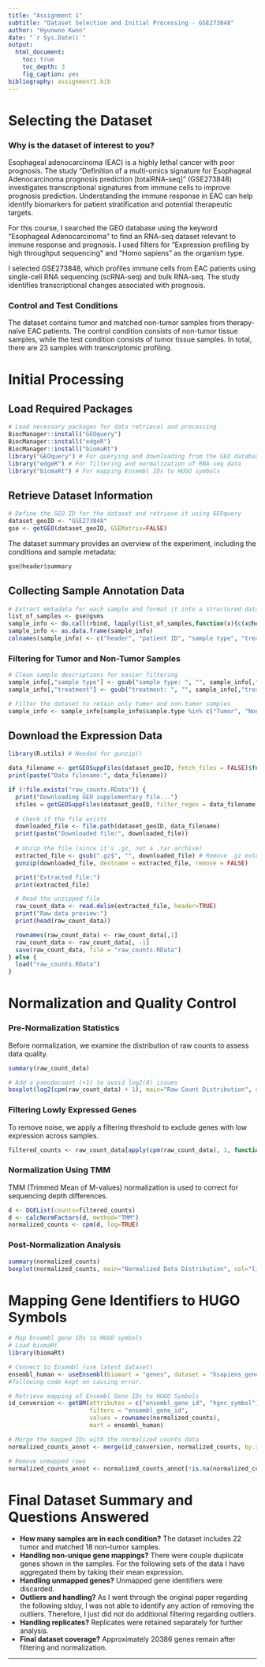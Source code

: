 ```yaml
---
title: "Assignment 1"
subtitle: "Dataset Selection and Initial Processing - GSE273848"
author: "Hyunwoo Kwon"
date: "`r Sys.Date()`"
output:
  html_document:
    toc: true
    toc_depth: 3
    fig_caption: yes
bibliography: assignment1.bib
---
```


# Selecting the Dataset

### **Why is the dataset of interest to you?**
Esophageal adenocarcinoma (EAC) is a highly lethal cancer with poor prognosis. The study "Definition of a multi-omics signature for Esophageal Adenocarcinoma prognosis prediction [totalRNA-seq]" (GSE273848) investigates transcriptional signatures from immune cells to improve prognosis prediction. Understanding the immune response in EAC can help identify biomarkers for patient stratification and potential therapeutic targets.

For this course, I searched the GEO database using the keyword "Esophageal Adenocarcinoma" to find an RNA-seq dataset relevant to immune response and prognosis. I used filters for "Expression profiling by high throughput sequencing" and "Homo sapiens" as the organism type.

I selected GSE273848, which profiles immune cells from EAC patients using single-cell RNA sequencing (scRNA-seq) and bulk RNA-seq. The study identifies transcriptional changes associated with prognosis.

### **Control and Test Conditions**
The dataset contains tumor and matched non-tumor samples from therapy-naïve EAC patients. The control condition consists of non-tumor tissue samples, while the test condition consists of tumor tissue samples. In total, there are 23 samples with transcriptomic profiling.

# Initial Processing

## **Load Required Packages**
```r
# Load necessary packages for data retrieval and processing
BiocManager::install("GEOquery")
BiocManager::install("edgeR")
BiocManager::install("biomaRt")
library("GEOquery") # For querying and downloading from the GEO database
library("edgeR") # For filtering and normalization of RNA-seq data
library("biomaRt") # For mapping Ensembl IDs to HUGO symbols
```

## **Retrieve Dataset Information**
```r
# Define the GEO ID for the dataset and retrieve it using GEOquery
dataset_geoID <- "GSE273848"
gse <- getGEO(dataset_geoID, GSEMatrix=FALSE)
```

The dataset summary provides an overview of the experiment, including the conditions and sample metadata:
```r
gse@header$summary
```

## **Collecting Sample Annotation Data**
```r
# Extract metadata for each sample and format it into a structured dataframe
list_of_samples <- gse@gsms
sample_info <- do.call(rbind, lapply(list_of_samples,function(x){c(x@header$title, x@header$characteristics_ch1)}))
sample_info <- as.data.frame(sample_info)
colnames(sample_info) <- c("header", "patient ID", "sample type", "treatment")
```

### **Filtering for Tumor and Non-Tumor Samples**
```r
# Clean sample descriptions for easier filtering
sample_info[,"sample type"] <- gsub("sample type: ", "", sample_info[,"sample type"])
sample_info[,"treatment"] <- gsub("treatment: ", "", sample_info[,"treatment"])

# Filter the dataset to retain only tumor and non-tumor samples
sample_info <- sample_info[sample_info$sample.type %in% c("Tumor", "Non-Tumor"), ]
```

## **Download the Expression Data**
```r
library(R.utils) # Needed for gunzip()

data_filename <- getGEOSuppFiles(dataset_geoID, fetch_files = FALSE)$fname[1]
print(paste("Data filename:", data_filename))

if (!file.exists("raw_counts.RData")) {
  print("Downloading GEO supplementary file...")
  sfiles = getGEOSuppFiles(dataset_geoID, filter_regex = data_filename, fetch_files = TRUE)
  
  # Check if the file exists
  downloaded_file <- file.path(dataset_geoID, data_filename)
  print(paste("Downloaded file:", downloaded_file))
  
  # Unzip the file (since it's .gz, not a .tar archive)
  extracted_file <- gsub(".gz$", "", downloaded_file) # Remove .gz extension
  gunzip(downloaded_file, destname = extracted_file, remove = FALSE)

  print("Extracted file:")
  print(extracted_file)

  # Read the unzipped file
  raw_count_data <- read.delim(extracted_file, header=TRUE)
  print("Raw data preview:")
  print(head(raw_count_data))

  rownames(raw_count_data) <- raw_count_data[,1]
  raw_count_data <- raw_count_data[, -1]
  save(raw_count_data, file = "raw_counts.RData")
} else {
  load("raw_counts.RData")
}
```

# **Normalization and Quality Control**

### **Pre-Normalization Statistics**
Before normalization, we examine the distribution of raw counts to assess data quality.
```r
summary(raw_count_data)

# Add a pseudocount (+1) to avoid log2(0) issues
boxplot(log2(cpm(raw_count_data) + 1), main="Raw Count Distribution", col="lightblue")
```

### **Filtering Lowly Expressed Genes**
To remove noise, we apply a filtering threshold to exclude genes with low expression across samples.
```r
filtered_counts <- raw_count_data[apply(cpm(raw_count_data), 1, function(x){sum(x > 1) >= 4}), ]
```

### **Normalization Using TMM**
TMM (Trimmed Mean of M-values) normalization is used to correct for sequencing depth differences.
```r
d <- DGEList(counts=filtered_counts)
d <- calcNormFactors(d, method="TMM")
normalized_counts <- cpm(d, log=TRUE)
```

### **Post-Normalization Analysis**
```r
summary(normalized_counts)
boxplot(normalized_counts, main="Normalized Data Distribution", col="lightgreen")
```

# **Mapping Gene Identifiers to HUGO Symbols**
```r
# Map Ensembl gene IDs to HUGO symbols
# Load biomaRt
library(biomaRt)

# Connect to Ensembl (use latest dataset)
ensembl_human <- useEnsembl(biomart = "genes", dataset = "hsapiens_gene_ensembl") 
#following code kept on causing error. 

# Retrieve mapping of Ensembl Gene IDs to HUGO Symbols
id_conversion <- getBM(attributes = c("ensembl_gene_id", "hgnc_symbol"),
                       filters = "ensembl_gene_id",
                       values = rownames(normalized_counts),
                       mart = ensembl_human)

# Merge the mapped IDs with the normalized counts data
normalized_counts_annot <- merge(id_conversion, normalized_counts, by.x = 1, by.y = 0, all.y = TRUE)

# Remove unmapped rows
normalized_counts_annot <- normalized_counts_annot[!is.na(normalized_counts_annot$hgnc_symbol), ]
```

# **Final Dataset Summary and Questions Answered**
- **How many samples are in each condition?** The dataset includes 22 tumor and matched 18 non-tumor samples.
- **Handling non-unique gene mappings?** There were couple duplicate genes shown in the samples. For the following sets of the data I have aggregated them by taking their mean expression.
- **Handling unmapped genes?** Unmapped gene identifiers were discarded.
- **Outliers and handling?** As I went through the original paper regarding the following stduy, I was not able to identify any action of removing the outliers. Therefore, I just did not do additional filtering regarding outliers.
- **Handling replicates?** Replicates were retained separately for further analysis.
- **Final dataset coverage?** Approximately 20386 genes remain after filtering and normalization.

---
